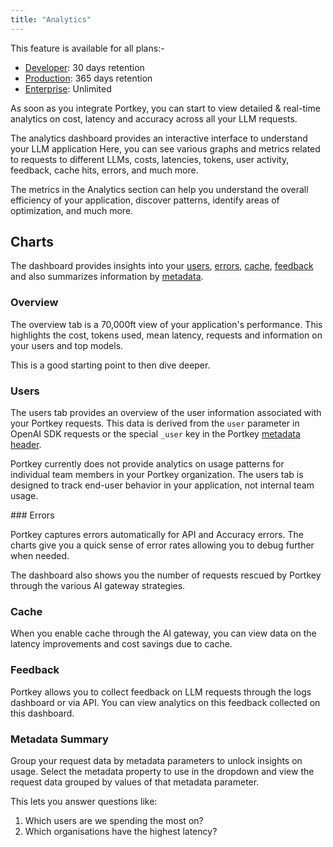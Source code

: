```yaml
---
title: "Analytics"
---
```


<Check>
This feature is available for all plans:-

* [Developer](https://app.portkey.ai/): 30 days retention
* [Production](https://app.portkey.ai/): 365 days retention
* [Enterprise](https://portkey.ai/docs/product/enterprise-offering): Unlimited
</Check>

As soon as you integrate Portkey, you can start to view detailed & real-time analytics on cost, latency and accuracy across all your LLM requests.

The analytics dashboard provides an interactive interface to understand your LLM application Here, you can see various graphs and metrics related to requests to different LLMs, costs, latencies, tokens, user activity, feedback, cache hits, errors, and much more.

The metrics in the Analytics section can help you understand the overall efficiency of your application, discover patterns, identify areas of optimization, and much more.

<Frame caption="Analytics Overview Dashboard">
  <src img="/images/product/product-12-1.png"/>
</Frame>

## Charts

The dashboard provides insights into your [users](/docs/product/observability/analytics#users), [errors](/docs/product/observability/analytics#errors), [cache](/docs/product/observability/analytics#cache), [feedback](/docs/product/observability/analytics#feedback) and also summarizes information by [metadata](/docs/product/observability/analytics#metadata-summary).

### Overview

The overview tab is a 70,000ft view of your application's performance. This highlights the cost, tokens used, mean latency, requests and information on your users and top models.

This is a good starting point to then dive deeper.

### Users

The users tab provides an overview of the user information associated with your Portkey requests. This data is derived from the `user` parameter in OpenAI SDK requests or the special `_user` key in the Portkey [metadata header](/docs/product/observability/metadata).

Portkey currently does not provide analytics on usage patterns for individual team members in your Portkey organization. The users tab is designed to track end-user behavior in your application, not internal team usage.

<Frame>
  <src img="/images/product/product-12-2.avif"/>
</Frame>
### Errors

Portkey captures errors automatically for API and Accuracy errors. The charts give you a quick sense of error rates allowing you to debug further when needed.

The dashboard also shows you the number of requests rescued by Portkey through the various AI gateway strategies.

<Frame caption="Error Analytics Dashboard">
  <src img="/images/product/product-12-3.png"/>
</Frame>


### Cache

When you enable cache through the AI gateway, you can view data on the latency improvements and cost savings due to cache.

### Feedback

Portkey allows you to collect feedback on LLM requests through the logs dashboard or via API. You can view analytics on this feedback collected on this dashboard.

### Metadata Summary

Group your request data by metadata parameters to unlock insights on usage. Select the metadata property to use in the dropdown and view the request data grouped by values of that metadata parameter.

This lets you answer questions like:

1. Which users are we spending the most on?
2. Which organisations have the highest latency?

<Frame caption="Metadata Analytics">
  <src img="/images/product/product-12-4.png"/>
</Frame>

